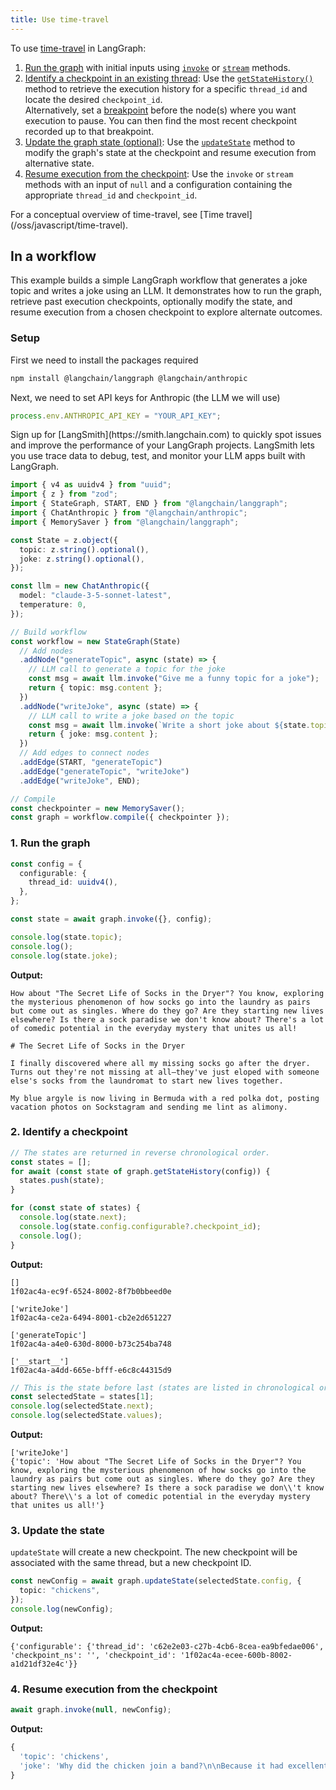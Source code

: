 ```yaml
---
title: Use time-travel
---
```



<V1Alpha />

To use [time-travel](/oss/javascript/time-travel) in LangGraph:



1. [Run the graph](#1-run-the-graph) with initial inputs using [`invoke`](https://langchain-ai.github.io/langgraphjs/reference/classes/langgraph.CompiledStateGraph.html#invoke) or [`stream`](https://langchain-ai.github.io/langgraphjs/reference/classes/langgraph.CompiledStateGraph.html#stream) methods.
2. [Identify a checkpoint in an existing thread](#2-identify-a-checkpoint): Use the [`getStateHistory()`](https://langchain-ai.github.io/langgraphjs/reference/classes/langgraph.CompiledStateGraph.html#getStateHistory) method to retrieve the execution history for a specific `thread_id` and locate the desired `checkpoint_id`.  
  Alternatively, set a [breakpoint](/oss/javascript/add-human-in-the-loop) before the node(s) where you want execution to pause. You can then find the most recent checkpoint recorded up to that breakpoint.
3. [Update the graph state (optional)](#3-update-the-state-optional): Use the [`updateState`](https://langchain-ai.github.io/langgraphjs/reference/classes/langgraph.CompiledStateGraph.html#updateState) method to modify the graph's state at the checkpoint and resume execution from alternative state.
4. [Resume execution from the checkpoint](#4-resume-execution-from-the-checkpoint): Use the `invoke` or `stream` methods with an input of `null` and a configuration containing the appropriate `thread_id` and `checkpoint_id`.


<Tip>
  For a conceptual overview of time-travel, see [Time travel](/oss/javascript/time-travel).
</Tip>

## In a workflow

This example builds a simple LangGraph workflow that generates a joke topic and writes a joke using an LLM. It demonstrates how to run the graph, retrieve past execution checkpoints, optionally modify the state, and resume execution from a chosen checkpoint to explore alternate outcomes.

### Setup

First we need to install the packages required



```bash
npm install @langchain/langgraph @langchain/anthropic
```


Next, we need to set API keys for Anthropic (the LLM we will use)



```typescript
process.env.ANTHROPIC_API_KEY = "YOUR_API_KEY";
```


<Tip>
Sign up for [LangSmith](https://smith.langchain.com) to quickly spot issues and improve the performance of your LangGraph projects. LangSmith lets you use trace data to debug, test, and monitor your LLM apps built with LangGraph.
</Tip>



```typescript
import { v4 as uuidv4 } from "uuid";
import { z } from "zod";
import { StateGraph, START, END } from "@langchain/langgraph";
import { ChatAnthropic } from "@langchain/anthropic";
import { MemorySaver } from "@langchain/langgraph";

const State = z.object({
  topic: z.string().optional(),
  joke: z.string().optional(),
});

const llm = new ChatAnthropic({
  model: "claude-3-5-sonnet-latest",
  temperature: 0,
});

// Build workflow
const workflow = new StateGraph(State)
  // Add nodes
  .addNode("generateTopic", async (state) => {
    // LLM call to generate a topic for the joke
    const msg = await llm.invoke("Give me a funny topic for a joke");
    return { topic: msg.content };
  })
  .addNode("writeJoke", async (state) => {
    // LLM call to write a joke based on the topic
    const msg = await llm.invoke(`Write a short joke about ${state.topic}`);
    return { joke: msg.content };
  })
  // Add edges to connect nodes
  .addEdge(START, "generateTopic")
  .addEdge("generateTopic", "writeJoke")
  .addEdge("writeJoke", END);

// Compile
const checkpointer = new MemorySaver();
const graph = workflow.compile({ checkpointer });
```


### 1. Run the graph



```typescript
const config = {
  configurable: {
    thread_id: uuidv4(),
  },
};

const state = await graph.invoke({}, config);

console.log(state.topic);
console.log();
console.log(state.joke);
```


**Output:**

```
How about "The Secret Life of Socks in the Dryer"? You know, exploring the mysterious phenomenon of how socks go into the laundry as pairs but come out as singles. Where do they go? Are they starting new lives elsewhere? Is there a sock paradise we don't know about? There's a lot of comedic potential in the everyday mystery that unites us all!

# The Secret Life of Socks in the Dryer

I finally discovered where all my missing socks go after the dryer. Turns out they're not missing at all—they've just eloped with someone else's socks from the laundromat to start new lives together.

My blue argyle is now living in Bermuda with a red polka dot, posting vacation photos on Sockstagram and sending me lint as alimony.
```

### 2. Identify a checkpoint



```typescript
// The states are returned in reverse chronological order.
const states = [];
for await (const state of graph.getStateHistory(config)) {
  states.push(state);
}

for (const state of states) {
  console.log(state.next);
  console.log(state.config.configurable?.checkpoint_id);
  console.log();
}
```

**Output:**

```
[]
1f02ac4a-ec9f-6524-8002-8f7b0bbeed0e

['writeJoke']
1f02ac4a-ce2a-6494-8001-cb2e2d651227

['generateTopic']
1f02ac4a-a4e0-630d-8000-b73c254ba748

['__start__']
1f02ac4a-a4dd-665e-bfff-e6c8c44315d9
```




```typescript
// This is the state before last (states are listed in chronological order)
const selectedState = states[1];
console.log(selectedState.next);
console.log(selectedState.values);
```

**Output:**

```
['writeJoke']
{'topic': 'How about "The Secret Life of Socks in the Dryer"? You know, exploring the mysterious phenomenon of how socks go into the laundry as pairs but come out as singles. Where do they go? Are they starting new lives elsewhere? Is there a sock paradise we don\\'t know about? There\\'s a lot of comedic potential in the everyday mystery that unites us all!'}
```


<a id="optional"></a>
### 3. Update the state



`updateState` will create a new checkpoint. The new checkpoint will be associated with the same thread, but a new checkpoint ID.

```typescript
const newConfig = await graph.updateState(selectedState.config, {
  topic: "chickens",
});
console.log(newConfig);
```

**Output:**

```
{'configurable': {'thread_id': 'c62e2e03-c27b-4cb6-8cea-ea9bfedae006', 'checkpoint_ns': '', 'checkpoint_id': '1f02ac4a-ecee-600b-8002-a1d21df32e4c'}}
```


### 4. Resume execution from the checkpoint



```typescript
await graph.invoke(null, newConfig);
```

**Output:**

```typescript
{
  'topic': 'chickens',
  'joke': 'Why did the chicken join a band?\n\nBecause it had excellent drumsticks!'
}
```

